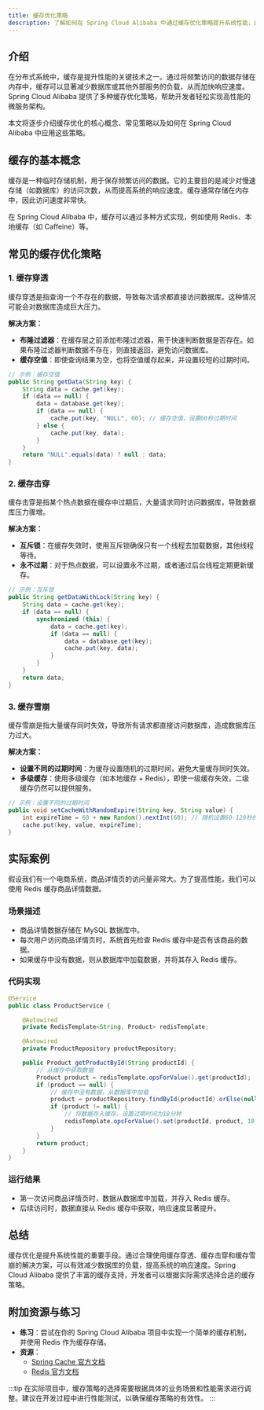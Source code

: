 ```yaml
---
title: 缓存优化策略
description: 了解如何在 Spring Cloud Alibaba 中通过缓存优化策略提升系统性能，适合初学者学习。
---
```


## 介绍

在分布式系统中，缓存是提升性能的关键技术之一。通过将频繁访问的数据存储在内存中，缓存可以显著减少数据库或其他外部服务的负载，从而加快响应速度。Spring Cloud Alibaba 提供了多种缓存优化策略，帮助开发者轻松实现高性能的微服务架构。

本文将逐步介绍缓存优化的核心概念、常见策略以及如何在 Spring Cloud Alibaba 中应用这些策略。

## 缓存的基本概念

缓存是一种临时存储机制，用于保存频繁访问的数据。它的主要目的是减少对慢速存储（如数据库）的访问次数，从而提高系统的响应速度。缓存通常存储在内存中，因此访问速度非常快。

在 Spring Cloud Alibaba 中，缓存可以通过多种方式实现，例如使用 Redis、本地缓存（如 Caffeine）等。

## 常见的缓存优化策略

### 1. 缓存穿透

缓存穿透是指查询一个不存在的数据，导致每次请求都直接访问数据库。这种情况可能会对数据库造成巨大压力。

**解决方案：**
- **布隆过滤器**：在缓存层之前添加布隆过滤器，用于快速判断数据是否存在。如果布隆过滤器判断数据不存在，则直接返回，避免访问数据库。
- **缓存空值**：即使查询结果为空，也将空值缓存起来，并设置较短的过期时间。

```java
// 示例：缓存空值
public String getData(String key) {
    String data = cache.get(key);
    if (data == null) {
        data = database.get(key);
        if (data == null) {
            cache.put(key, "NULL", 60); // 缓存空值，设置60秒过期时间
        } else {
            cache.put(key, data);
        }
    }
    return "NULL".equals(data) ? null : data;
}
```

### 2. 缓存击穿

缓存击穿是指某个热点数据在缓存中过期后，大量请求同时访问数据库，导致数据库压力骤增。

**解决方案：**
- **互斥锁**：在缓存失效时，使用互斥锁确保只有一个线程去加载数据，其他线程等待。
- **永不过期**：对于热点数据，可以设置永不过期，或者通过后台线程定期更新缓存。

```java
// 示例：互斥锁
public String getDataWithLock(String key) {
    String data = cache.get(key);
    if (data == null) {
        synchronized (this) {
            data = cache.get(key);
            if (data == null) {
                data = database.get(key);
                cache.put(key, data);
            }
        }
    }
    return data;
}
```

### 3. 缓存雪崩

缓存雪崩是指大量缓存同时失效，导致所有请求都直接访问数据库，造成数据库压力过大。

**解决方案：**
- **设置不同的过期时间**：为缓存设置随机的过期时间，避免大量缓存同时失效。
- **多级缓存**：使用多级缓存（如本地缓存 + Redis），即使一级缓存失效，二级缓存仍然可以提供服务。

```java
// 示例：设置不同的过期时间
public void setCacheWithRandomExpire(String key, String value) {
    int expireTime = 60 + new Random().nextInt(60); // 随机设置60-120秒的过期时间
    cache.put(key, value, expireTime);
}
```

## 实际案例

假设我们有一个电商系统，商品详情页的访问量非常大。为了提高性能，我们可以使用 Redis 缓存商品详情数据。

### 场景描述
- 商品详情数据存储在 MySQL 数据库中。
- 每次用户访问商品详情页时，系统首先检查 Redis 缓存中是否有该商品的数据。
- 如果缓存中没有数据，则从数据库中加载数据，并将其存入 Redis 缓存。

### 代码实现

```java
@Service
public class ProductService {

    @Autowired
    private RedisTemplate<String, Product> redisTemplate;

    @Autowired
    private ProductRepository productRepository;

    public Product getProductById(String productId) {
        // 从缓存中获取数据
        Product product = redisTemplate.opsForValue().get(productId);
        if (product == null) {
            // 缓存中没有数据，从数据库中加载
            product = productRepository.findById(productId).orElse(null);
            if (product != null) {
                // 将数据存入缓存，设置过期时间为10分钟
                redisTemplate.opsForValue().set(productId, product, 10, TimeUnit.MINUTES);
            }
        }
        return product;
    }
}
```

### 运行结果
- 第一次访问商品详情页时，数据从数据库中加载，并存入 Redis 缓存。
- 后续访问时，数据直接从 Redis 缓存中获取，响应速度显著提升。

## 总结

缓存优化是提升系统性能的重要手段。通过合理使用缓存穿透、缓存击穿和缓存雪崩的解决方案，可以有效减少数据库的负载，提高系统的响应速度。Spring Cloud Alibaba 提供了丰富的缓存支持，开发者可以根据实际需求选择合适的缓存策略。

## 附加资源与练习

- **练习**：尝试在你的 Spring Cloud Alibaba 项目中实现一个简单的缓存机制，并使用 Redis 作为缓存存储。
- **资源**：
  - [Spring Cache 官方文档](https://docs.spring.io/spring-framework/docs/current/reference/html/integration.html#cache)
  - [Redis 官方文档](https://redis.io/documentation)

:::tip
在实际项目中，缓存策略的选择需要根据具体的业务场景和性能需求进行调整。建议在开发过程中进行性能测试，以确保缓存策略的有效性。
:::